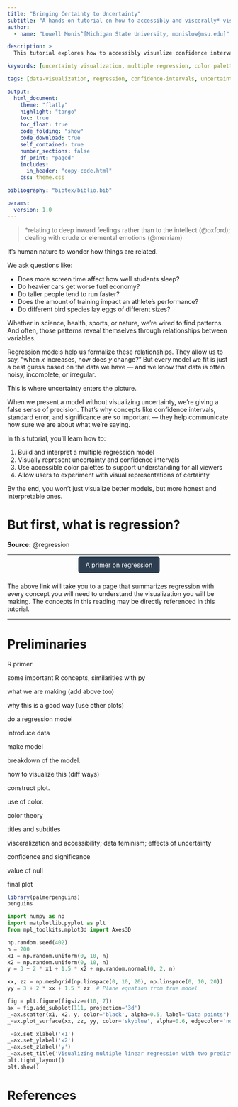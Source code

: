 ```yaml
---
title: "Bringing Certainty to Uncertainty"
subtitle: "A hands-on tutorial on how to accessibly and viscerally* visualize uncertainty, confidence and significance in the correlations of a multiple regression model within two dimensions."
author: 
  - name: "Lowell Monis^[Michigan State University, monislow@msu.edu]"

description: >
  This tutorial explores how to accessibly visualize confidence intervals and statistical significance in multiple regression models using two-dimensional plots and effective color palettes.

keywords: [uncertainty visualization, multiple regression, color palettes, statistical graphics, R tutorial, accessible design, confidence bands]

tags: [data-visualization, regression, confidence-intervals, uncertainty, color-palettes, statistical-graphics, R, tutorial, accessible-design, color-theory, data-science-education, statistical modeling]

output:
  html_document: 
    theme: "flatly"
    highlight: "tango"
    toc: true
    toc_float: true
    code_folding: "show"
    code_download: true
    self_contained: true
    number_sections: false
    df_print: "paged"
    includes:
      in_header: "copy-code.html"
    css: theme.css

bibliography: "bibtex/biblio.bib"

params:
  version: 1.0
---
```


<style>
.copy-button {
  position: absolute;
  top: 0.5em;
  right: 0.5em;
  background-color: #007bff;
  color: white;
  border: none;
  padding: 4px 8px;
  font-size: 0.8em;
  border-radius: 4px;
  cursor: pointer;
  z-index: 10;
}

pre.code-with-button {
  position: relative;
}
</style>


> *relating to deep inward feelings rather than to the intellect (@oxford);  dealing with crude or elemental emotions (@merriam)

It’s human nature to wonder how things are related.

We ask questions like:

+ Does more screen time affect how well students sleep?
+ Do heavier cars get worse fuel economy?
+ Do taller people tend to run faster?
+ Does the amount of training impact an athlete’s performance?
+ Do different bird species lay eggs of different sizes?

Whether in science, health, sports, or nature, we're wired to find patterns. And often, those patterns reveal themselves through relationships between variables.

Regression models help us formalize these relationships. They allow us to say, "when $x$ increases, how does $y$ change?" But every model we fit is just a best guess based on the data we have — and we know that data is often noisy, incomplete, or irregular.

This is where uncertainty enters the picture.

When we present a model without visualizing uncertainty, we’re giving a false sense of precision. That’s why concepts like confidence intervals, standard error, and significance are so important — they help communicate how sure we are about what we’re saying.

In this tutorial, you’ll learn how to:

1. Build and interpret a multiple regression model
2. Visually represent uncertainty and confidence intervals
3. Use accessible color palettes to support understanding for all viewers
4. Allow users to experiment with visual representations of certainty

By the end, you won’t just visualize better models, but more honest and interpretable ones.

# But first, what is regression?

<b>Source:</b> @regression

***
<div style="text-align: center;">
<a href="regression.html" style="background-color:#2C3E50; color:white; padding:10px 16px; text-decoration:none; border-radius:5px;">
A primer on regression
</a></div>
<br>
The above link will take you to a page that summarizes regression with every concept you will need to understand the visualization you will be making. The concepts in this reading may be directly referenced in this tutorial.
<!---(add quotes and figures)--->

***

# Preliminaries

R primer

some important R concepts, similarities with py

what we are making (add above too)

why this is a good way (use other plots)

do a regression model

introduce data

make model

breakdown of the model.

how to visualize this (diff ways)

construct plot.

use of color.

color theory

titles and subtitles

visceralization and accessibility; data feminism; effects of uncertainty

confidence and significance

value of null

final plot

```r
library(palmerpenguins)
penguins
```

```python
import numpy as np
import matplotlib.pyplot as plt
from mpl_toolkits.mplot3d import Axes3D

np.random.seed(402)
n = 200
x1 = np.random.uniform(0, 10, n)
x2 = np.random.uniform(0, 10, n)
y = 3 + 2 * x1 + 1.5 * x2 + np.random.normal(0, 2, n)

xx, zz = np.meshgrid(np.linspace(0, 10, 20), np.linspace(0, 10, 20))
yy = 3 + 2 * xx + 1.5 * zz  # Plane equation from true model

fig = plt.figure(figsize=(10, 7))
ax = fig.add_subplot(111, projection='3d')
_=ax.scatter(x1, x2, y, color='black', alpha=0.5, label="Data points")
_=ax.plot_surface(xx, zz, yy, color='skyblue', alpha=0.6, edgecolor='none')

_=ax.set_xlabel('x1')
_=ax.set_ylabel('x2')
_=ax.set_zlabel('y')
_=ax.set_title('Visualizing multiple linear regression with two predictors', fontsize=18, fontweight='bold', fontname='Arial')
plt.tight_layout()
plt.show()
```

# References